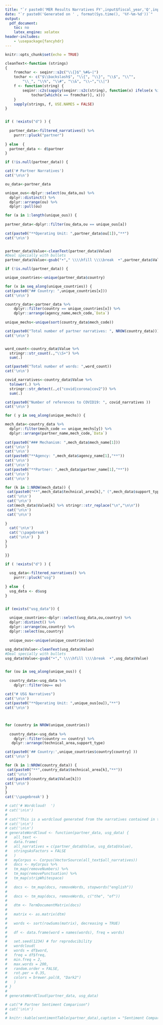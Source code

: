 ```yaml
---
title: "`r paste0('MER Results Narratives FY',input$fiscal_year,'Q',input$fiscal_quarter)`"
date: "`r paste0('Generated on ' , format(Sys.time(), '%Y-%m-%d'))`"
output:
  pdf_document:
    toc: no
    latex_engine: xelatex
header-includes:
    - \usepackage{fancyhdr}
---
```


\addtolength{\headheight}{1.0cm}
\pagestyle{fancyplain}
\rhead{\includegraphics[height=1.2cm]{pepfar.png}}
\renewcommand{\headrulewidth}{0pt}

```r
knitr::opts_chunk$set(echo = TRUE)
```

```r


cleanText<-function (strings) 
{
    fromchar <- seqinr::s2c("\\{}$^_%#&~|")
    tochar <- c("$\\backslash$", "\\{", "\\}", "\\$", "\\^", 
        "\\_", "\\%", "\\#", "\\&", "\\~","\\|")
    f <- function(string) {
        seqinr::c2s(sapply(seqinr::s2c(string), function(x) ifelse(x %in% fromchar, 
            tochar[which(x == fromchar)], x)))
    }
    sapply(strings, f, USE.NAMES = FALSE)
}


if ( !exists("d") ) {
  
  partner_data<-filtered_narratives() %>%  
    purrr::pluck("partner")
  
} else  {
  partner_data <- d$partner
}

if (!is.null(partner_data)) {

cat('# Partner Narratives')
cat('\n\n')

ou_data<-partner_data

unique_ous<-dplyr::select(ou_data,ou) %>% 
  dplyr::distinct() %>% 
  dplyr::arrange(ou) %>% 
  dplyr::pull(ou)

for (a in 1:length(unique_ous)) {
  
partner_data<-dplyr::filter(ou_data,ou == unique_ous[a])
  
cat(paste0("**Operating Unit: ",partner_data$ou[1]),"**")
cat('\n\n')


partner_data$Value<-cleanText(partner_data$Value)
#Deal specially with bullets
partner_data$Value<-gsub("•"," \\\\hfill \\\\break  •",partner_data$Value)

if (!is.null(partner_data)) {

unique_countries<-unique(partner_data$country)

for (x in seq_along(unique_countries)) {
cat(paste0("## Country: ",unique_countries[x]))
cat('\n\n') 

country_data<-partner_data %>% 
    dplyr::filter(country == unique_countries[x]) %>% 
    dplyr::arrange(agency_name,mech_code,`Data`)
  
unique_mechs<-unique(sort(country_data$mech_code))

cat(paste0("Total number of partner narratives: ", NROW(country_data)))
cat('\n\n')


word_count<-country_data$Value %>% 
  stringr::str_count(.,"\\S+") %>% 
  sum(.)

cat(paste0("Total number of words: ",word_count))
cat('\n\n')

covid_narratives<-country_data$Value %>% 
  tolower(.) %>% 
  stringr::str_detect(.,c("covid|corona|cov2")) %>% 
  sum(.)

cat(paste0("Number of references to COVID19: ", covid_narratives ))
cat('\n\n')

for ( y in seq_along(unique_mechs)) {

mech_data<-country_data %>%  
  dplyr::filter(mech_code == unique_mechs[y]) %>%
  dplyr::arrange(partner_name,mech_code,`Data`)
  
cat(paste0("### Mechanism: ",mech_data$mech_name[1]))
cat('\n\n')
cat('\n\n') 
cat(paste0("**Agency: ",mech_data$agency_name[1],"**"))
cat('\n\n')
cat('\n\n') 
cat(paste0("**Partner: ",mech_data$partner_name[1],"**"))
cat('\n\n')
cat('\n\n') 

for (k in 1:NROW(mech_data)) {
 cat(paste0("**",mech_data$technical_area[k]," (",mech_data$support_type[k],")**"))
 cat('\n\n')
 cat('\n\n')
 cat(mech_data$Value[k] %>% stringr::str_replace("\n","\n\n"))
 cat('\n\n')
 cat('\n\n')
 
}
  cat('\n\n')
  cat('\\pagebreak')
  cat('\n\n')  }
}
}
  
}}

```


```r



if ( !exists("d") ) {
  
  usg_data<-filtered_narratives() %>%  
    purrr::pluck("usg")
  
} else  {
  usg_data <- d$usg
}


if (exists("usg_data")) {
  
  unique_countries<-dplyr::select(usg_data,ou,country) %>% 
  dplyr::distinct() %>% 
  dplyr::arrange(ou,country) %>% 
  dplyr::select(ou,country)
  
  unique_ous<-unique(unique_countries$ou)
  
usg_data$Value<-cleanText(usg_data$Value)
#Deal specially with bullets
usg_data$Value<-gsub("•"," \\\\hfill \\\\break  •",usg_data$Value)


for (ou in seq_along(unique_ous)) {
  
  country_data<-usg_data %>% 
    dplyr::filter(ou== ou)
  
cat("# USG Narratives")
cat('\n\n')
cat(paste0("**Operating Unit: ",unique_ous[ou]),"**")
cat('\n\n')



for (country in NROW(unique_countries))
  
  country_data<-usg_data %>% 
    dplyr::filter(country == country) %>% 
   dplyr::arrange(technical_area,support_type)

cat(paste0('## Country:',unique_countries$country[country] ))
cat('\n\n')

for (k in 1:NROW(country_data)) {
 cat(paste0("**",country_data$technical_area[k],"**"))
 cat('\n\n')
 cat(paste0(country_data$Value[k]))
cat('\n\n')
}  
}
cat('\\pagebreak') }


```

```r
# cat('# Wordcloud!  ')
# cat('\n\n')
# 
# cat("This is a wordcloud generated from the narratives contained in this document. ")
# cat('\n\n')
# cat('\n\n')
# generateWordCloud <- function(partner_data, usg_data) {
#   all_text <-
#   data.frame(
#   all_narratives = c(partner_data$Value, usg_data$Value),
#   stringsAsFactors = FALSE
#   )
#   myCorpus <- Corpus(VectorSource(all_text$all_narratives))
#   docs <- myCorpus %>%
#   tm_map(removeNumbers) %>%
#   tm_map(removePunctuation) %>%
#   tm_map(stripWhitespace)
#   
#   docs <- tm_map(docs, removeWords, stopwords("english"))
#   
#   docs <- tm_map(docs, removeWords, c("the", "of"))
#   
#   dtm <- TermDocumentMatrix(docs)
#   
#   matrix <- as.matrix(dtm)
#   
#   words <- sort(rowSums(matrix), decreasing = TRUE)
#   
#   df <- data.frame(word = names(words), freq = words)
#   
#   set.seed(1234) # for reproducibility
#   wordcloud(
#   words = df$word,
#   freq = df$freq,
#   min.freq = 2,
#   max.words = 200,
#   random.order = FALSE,
#   rot.per = 0.35,
#   colors = brewer.pal(8, "Dark2")
#   )
# }
# 
# generateWordCloud(partner_data, usg_data)
```


```r

# cat("# Partner Sentiment Comparison")
# cat('\n\n')
# 
# knitr::kable(sentimentTable(partner_data),caption = "Sentiment Comparison")

```